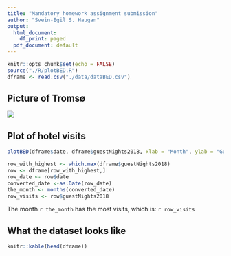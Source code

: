 ```yaml
---
title: "Mandatory homework assignment submission"
author: "Svein-Egil S. Haugan"
output:
  html_document:
    df_print: paged
  pdf_document: default
---
```


```r
knitr::opts_chunk$set(echo = FALSE)
source("./R/plotBED.R")
dframe <- read.csv("./data/dataBED.csv")
```


## Picture of Tromsø
![](./picture/tromso_by_night.png)


## Plot of hotel visits
```r
plotBED(dframe$date, dframe$guestNights2018, xlab = "Month", ylab = "Guests", main="Guests per month")
```

```r
row_with_highest <- which.max(dframe$guestNights2018)
row <- dframe[row_with_highest,]
row_date <- row$date
converted_date <-as.Date(row_date)
the_month <- months(converted_date)
row_visits <- row$guestNights2018
```

The month `r the_month` has the most visits, which is: `r row_visits`


## What the dataset looks like
```r
knitr::kable(head(dframe))
```

